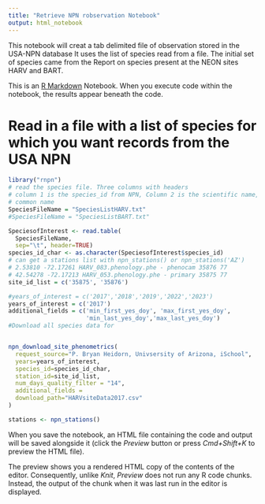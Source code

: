 ```yaml
---
title: "Retrieve NPN robservation Notebook"
output: html_notebook
---
```

This notebook will creat a tab delimited file of observation stored in the USA-NPN database
It uses the list of species read from a file. The initial set of species came from the Report on species present at the NEON sites HARV and BART.

This is an [R Markdown](http://rmarkdown.rstudio.com) Notebook. When you execute code within the notebook, the results appear beneath the code. 


# Read in a file with a list of species for which you want records from the USA NPN

```r
library("rnpn")
# read the species file. Three columns with headers
# column 1 is the species_id from NPN, Column 2 is the scientific name, column 3 is the 
# common name
SpeciesFileName = "SpeciesListHARV.txt"
#SpeciesFileName = "SpeciesListBART.txt"

SpeciesofInterest <- read.table(
  SpeciesFileName,
  sep="\t", header=TRUE)
species_id_char <- as.character(SpeciesofInterest$species_id)
# can get a stations list with npn_stations() or npn_stations('AZ')
# 2.53810 -72.17261 HARV_083.phenology.phe - phenocam 35876 77
# 42.54278 -72.17213 HARV_053.phenology.phe - primary 35875 77
site_id_list = c('35875', '35876')

#years_of_interest = c('2017','2018','2019','2022','2023')
years_of_interest = c('2017')
additional_fields = c('min_first_yes_doy', 'max_first_yes_doy',
                      'min_last_yes_doy','max_last_yes_doy')
#Download all species data for 


npn_download_site_phenometrics(
  request_source="P. Bryan Heidorn, Univsersity of Arizona, iSchool",
  years=years_of_interest,
  species_id=species_id_char,
  station_id=site_id_list,
  num_days_quality_filter = "14",
  additional_fields =
  download_path="HARVsiteData2017.csv"
)
```
```r
stations <- npn_stations()
```



When you save the notebook, an HTML file containing the code and output will be saved alongside it (click the *Preview* button or press *Cmd+Shift+K* to preview the HTML file). 

The preview shows you a rendered HTML copy of the contents of the editor. Consequently, unlike *Knit*, *Preview* does not run any R code chunks. Instead, the output of the chunk when it was last run in the editor is displayed.

